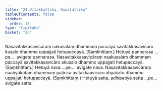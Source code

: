 ```yaml
---
title: "24 Vitakkattika, Kusalattika"
tableOfContents: false
sidebar:
  order: 18
type: "tipitaka"
basket: "ab"
---
```



<DynamicBreadcrumb />

<Division number="33">

<Paragraph number="106">
Nasavitakkasavicāraṃ nakusalaṃ dhammaṃ paccayā savitakkasavicāro kusalo dhammo uppajjati hetupaccayā. (Saṃkhittaṃ.) Hetuyā pannarasa …pe…  avigate pannarasa.
</Paragraph>

<Paragraph number="107">
Nasavitakkasavicāraṃ naakusalaṃ dhammaṃ paccayā savitakkasavicāro akusalo dhammo uppajjati hetupaccayā. (Saṃkhittaṃ.) Hetuyā nava …pe…  avigate nava.
</Paragraph>

<Paragraph number="108">
Nasavitakkasavicāraṃ naabyākataṃ dhammaṃ paṭicca avitakkaavicāro abyākato dhammo uppajjati hetupaccayā. (Saṃkhittaṃ.) Hetuyā satta, adhipatiyā satta …pe…  avigate satta.
</Paragraph>
</Division>